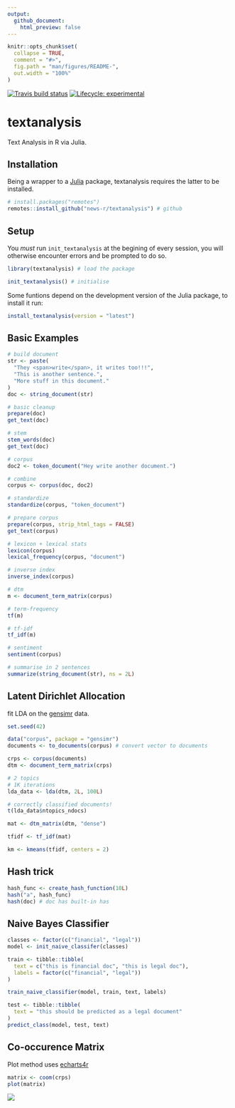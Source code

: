 ```yaml
---
output: 
  github_document:
    html_preview: false
---
```


<!-- README.md is generated from README.Rmd. Please edit that file -->

```r
knitr::opts_chunk$set(
  collapse = TRUE,
  comment = "#>",
  fig.path = "man/figures/README-",
  out.width = "100%"
)
```

<!-- badges: start -->
[![Travis build status](https://travis-ci.org/news-r/textanalysis.svg?branch=master)](https://travis-ci.org/news-r/textanalysis)
[![Lifecycle: experimental](https://img.shields.io/badge/lifecycle-experimental-orange.svg)](https://www.tidyverse.org/lifecycle/#experimental)
<!-- badges: end -->

# textanalysis

Text Analysis in R via Julia.

## Installation

Being a wrapper to a [Julia](https://julialang.org/) package, textanalysis requires the latter to be installed.

```r
# install.packages("remotes")
remotes::install_github("news-r/textanalysis") # github
```

## Setup

You _must_ run `init_textanalysis` at the begining of every session, you will otherwise encounter errors and be prompted to do so.

```r
library(textanalysis) # load the package

init_textanalysis() # initialise
```

Some funtions depend on the development version of the Julia package, to install it run:

```r
install_textanalysis(version = "latest")
```

## Basic Examples

```r
# build document
str <- paste(
  "They <span>write</span>, it writes too!!!",
  "This is another sentence.",
  "More stuff in this document."
)
doc <- string_document(str)

# basic cleanup
prepare(doc)
get_text(doc)

# stem
stem_words(doc)
get_text(doc)

# corpus
doc2 <- token_document("Hey write another document.")

# combine
corpus <- corpus(doc, doc2)

# standardize
standardize(corpus, "token_document")

# prepare corpus
prepare(corpus, strip_html_tags = FALSE)
get_text(corpus)

# lexicon + lexical stats
lexicon(corpus)
lexical_frequency(corpus, "document")

# inverse index
inverse_index(corpus)

# dtm
m <- document_term_matrix(corpus)

# term-frequency
tf(m)

# tf-idf
tf_idf(m)

# sentiment
sentiment(corpus)

# summarise in 2 sentences
summarize(string_document(str), ns = 2L)
```

## Latent Dirichlet Allocation

fit LDA on the [gensimr](https://gensimr.news-r.org) data.

```r
set.seed(42)

data("corpus", package = "gensimr")
documents <- to_documents(corpus) # convert vector to documents

crps <- corpus(documents)
dtm <- document_term_matrix(crps)

# 2 topics
# 1K iterations
lda_data <- lda(dtm, 2L, 100L)

# correctly classified documents!
t(lda_data$ntopics_ndocs)

mat <- dtm_matrix(dtm, "dense")

tfidf <- tf_idf(mat)

km <- kmeans(tfidf, centers = 2)
```

## Hash trick

```r
hash_func <- create_hash_function(10L)
hash("a", hash_func)
hash(doc) # doc has built-in has
```

## Naive Bayes Classifier

```r
classes <- factor(c("financial", "legal"))
model <- init_naive_classifer(classes)

train <- tibble::tibble(
  text = c("this is financial doc", "this is legal doc"),
  labels = factor(c("financial", "legal"))
)

train_naive_classifier(model, train, text, labels)

test <- tibble::tibble(
  text = "this should be predicted as a legal document"
)
predict_class(model, test, text)
```

## Co-occurence Matrix

Plot method uses [echarts4r](https://echarts4r.john-coene.com)

```r
matrix <- coom(crps)
plot(matrix)
```

![](man/figures/coom.png)
